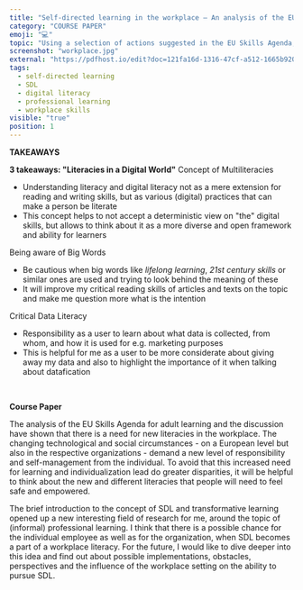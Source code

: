 ```yaml
---
title: "Self-directed learning in the workplace – An analysis of the EU Skills Agenda for adult education"
category: "COURSE PAPER"
emoji: "💻"
topic: "Using a selection of actions suggested in the EU Skills Agenda, this paper attempts to find out in how far self-directed learning can be considered a new literacy in the workplace for EU citizens"
screenshot: "workplace.jpg"
external: "https://pdfhost.io/edit?doc=121fa16d-1316-47cf-a512-1665b920de37"
tags:
  - self-directed learning
  - SDL
  - digital literacy
  - professional learning
  - workplace skills
visible: "true"
position: 1
---
```


**TAKEAWAYS**

**3 takeaways: "Literacies in a Digital World"**
<Underlining color={Theme.colors.secondary} hoverColor={Theme.colors.secondary}>Concept of Multiliteracies</Underlining>

- Understanding literacy and digital literacy not as a mere extension for reading and writing skills, but as various (digital) practices that can make a person be literate
- This concept helps to not accept a deterministic view on "the" digital skills, but allows to think about it as a more diverse and open framework and ability for learners

<Underlining color={Theme.colors.secondary} hoverColor={Theme.colors.secondary}>Being aware of Big Words</Underlining>

- Be cautious when big words like *lifelong learning*, *21st century skills* or similar ones are used and trying to look behind the meaning of these
- It will improve my critical reading skills of articles and texts on the topic and make me question more what is the intention

<Underlining color={Theme.colors.secondary} hoverColor={Theme.colors.secondary}>Critical Data Literacy</Underlining>

- Responsibility as a user to learn about what data is collected, from whom, and how it is used for e.g. marketing purposes
- This is helpful for me as a user to be more considerate about giving away my data and also to highlight the importance of it when talking about datafication

<br/>

**Course Paper**

The analysis of the EU Skills Agenda for adult learning and the discussion have shown that there is <Underlining color={Theme.colors.secondary} hoverColor={Theme.colors.secondary}>a need for new literacies in the workplace</Underlining>. The changing technological and social circumstances - on a European level but also in the respective organizations - demand a new level of responsibility and self-management from the individual. To avoid that this increased need for learning and individualization lead do greater disparities, it will be helpful to think about the new and different literacies that people will need to feel safe and empowered.

The brief introduction to the concept of SDL and transformative learning opened up a new interesting field of research for me, around the topic of (informal) professional learning. I think that there is <Underlining color={Theme.colors.secondary} hoverColor={Theme.colors.secondary}>a possible chance for the individual employee as well as for the organization</Underlining>, when SDL becomes a part of a workplace literacy. For the future, I would like to dive deeper into this idea and find out about possible implementations, obstacles, perspectives and the influence of the workplace setting on the ability to pursue SDL.